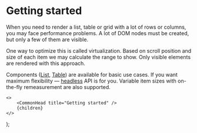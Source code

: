 
# Getting started

When you need to render a list, table or grid with a lot of rows or columns, you may face performance problems.
A lot of DOM nodes must be created, but only a few of them are visible.

One way to optimize this is called virtualization.
Based on scroll position and size of each item we may calculate the range to show.
Only visible elements are rendered with this approach.

<IndexExample />

Components ([List](/virtual/list), [Table](/virtual/table)) are available for basic use cases.
If you want maximum flexibility — [headless](/virtual/headless) API is for you.
Variable item sizes with <span className="whitespace-nowrap">on-the-fly</span> remeasurement are also supported.

    <>
        <CommonHead title="Getting started" />
        {children}
    </>
);

